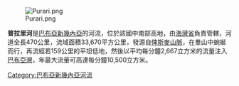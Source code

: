 {{noteTA
|G1 = TO
}}
[[Image:Purari.png|right]]

'''普拉里河'''是[[巴布亞新幾內亞|巴布亞新幾內亞]]的河流，位於該國中南部高地，由[[海灣省|海灣省]]負責管轄，河道全長470公里，流域面積33,670平方公里，發源自[[俾斯麥山脈|俾斯麥山脈]]，在羣山中蜿蜒而行，再流經若159公里的平坦低地，然後以平均每分鐘2,667立方米的流量注入[[巴布亞灣|巴布亞灣]]，年最大流量可高達每分鐘10,500立方米。

{{PapuaNewGuinea-geo-stub}}
[[Category:巴布亞新幾內亞河流|Category:巴布亞新幾內亞河流]]